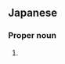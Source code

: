 ==Japanese==
{{ja-kanjitab|早|穂}}

===Proper noun===
{{ja-pos|proper|さほ}}

# {{given name|female|lang=ja|sort=さほ}}